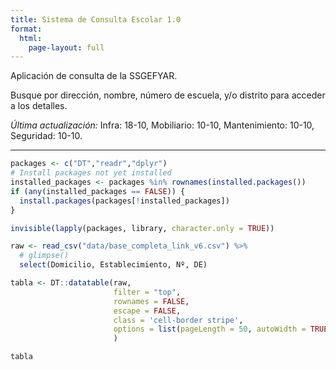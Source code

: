 ```yaml
---
title: Sistema de Consulta Escolar 1.0
format: 
  html:
    page-layout: full
---
```


Aplicación de consulta de la SSGEFYAR.

Busque por dirección, nombre, número de escuela, y/o distrito para acceder a los detalles.

*Última actualización:* Infra: 18-10, Mobiliario: 10-10, Mantenimiento: 10-10, Seguridad: 10-10.

------------------------------------------------------------------------

```r

packages <- c("DT","readr","dplyr")
# Install packages not yet installed
installed_packages <- packages %in% rownames(installed.packages())
if (any(installed_packages == FALSE)) {
  install.packages(packages[!installed_packages])
}

invisible(lapply(packages, library, character.only = TRUE))

```

```r
raw <- read_csv("data/base_completa_link_v6.csv") %>% 
  # glimpse()
  select(Domicilio, Establecimiento, Nº, DE)

tabla <- DT::datatable(raw, 
                       filter = "top", 
                       rownames = FALSE,
                       escape = FALSE, 
                       class = 'cell-border stripe',
                       options = list(pageLength = 50, autoWidth = TRUE)
                       )


```

```r
tabla
```
